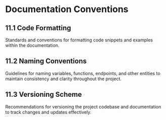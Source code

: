 # Documentation Conventions

## 11.1 Code Formatting
Standards and conventions for formatting code snippets and examples within the documentation.

## 11.2 Naming Conventions
Guidelines for naming variables, functions, endpoints, and other entities to maintain consistency and clarity throughout the project.

## 11.3 Versioning Scheme
Recommendations for versioning the project codebase and documentation to track changes and updates effectively.
